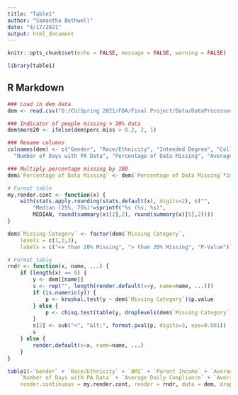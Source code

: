 ```yaml
---
title: "Table1"
author: "Samantha Bothwell"
date: "4/17/2021"
output: html_document
---
```


```r
knitr::opts_chunk$set(echo = FALSE, message = FALSE, warning = FALSE)

library(table1)
```

## R Markdown

```r
### Load in dem data 
dem <- read.csv("D:/CU/Spring 2021/FDA/Final Project/Data/DataProcessed/Demographics.csv")[,-c(1:5,8)]

### Indicator of people missing > 20% data 
dem$more20 <- ifelse(dem$perc.miss > 0.2, 2, 1)

### Rename columns 
colnames(dem) <- c("Gender", "Race/Ethnicity", "Intended Degree", "College", "BMI", "Parent Income", "Average GPA", 
  "Number of Days with PA Data", "Percentage of Data Missing", "Average Daily Compliance", "Average Sleep Time", "Missing Category")

### Multiply percentage missing by 100
dem$`Percentage of Data Missing` <- dem$`Percentage of Data Missing`*100

# Format table
my.render.cont <- function(x) {
    with(stats.apply.rounding(stats.default(x), digits=2), c("",
        "Median (25%, 75%)"=sprintf("%s (%s, %s)", 
        MEDIAN, round(summary(x)[2],2), round(summary(x)[5],2))))
}

dem$`Missing Category` <- factor(dem$`Missing Category`,
    levels = c(1,2,3), 
    labels = c("<= than 20% Missing", "> than 20% Missing", "P-Value"))

# Format table
rndr <- function(x, name, ...) {
    if (length(x) == 0) {
        y <- dem[[name]]
        s <- rep("", length(render.default(x=y, name=name, ...)))
        if (is.numeric(y)) {
            p <- kruskal.test(y ~ dem$`Missing Category`)$p.value
        } else {
            p <- chisq.test(table(y, droplevels(dem$`Missing Category`)))$p.value
        }
        s[2] <- sub("<", "&lt;", format.pval(p, digits=3, eps=0.001))
        s
    } else {
        render.default(x=x, name=name, ...)
    }
}

table1(~`Gender` + `Race/Ethnicity` + `BMI` + `Parent Income` + `Average GPA` + `Intended Degree` + `College` +  
    `Number of Days with PA Data` + `Average Daily Compliance` + `Average Sleep Time` | `Missing Category`, 
    render.continuous = my.render.cont, render = rndr, data = dem, droplevels=F, overall = F)
```
